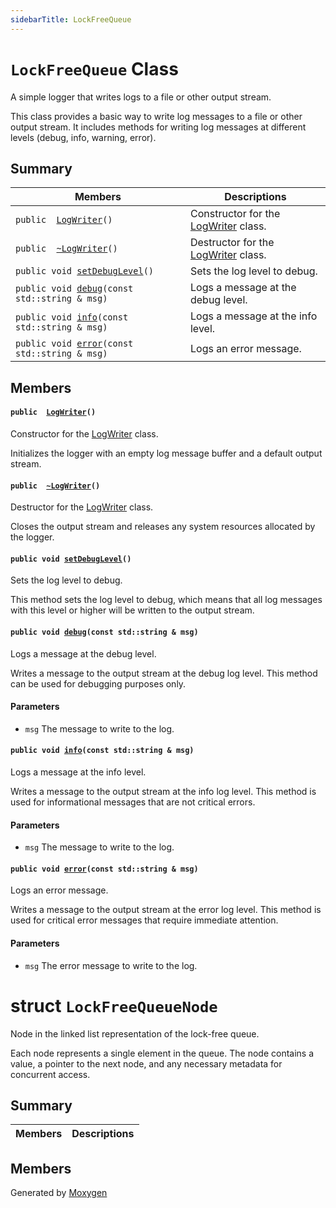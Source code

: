 ```yaml
---
sidebarTitle: LockFreeQueue
---
```



# `LockFreeQueue` Class

A simple logger that writes logs to a file or other output stream.

This class provides a basic way to write log messages to a file or other output stream. It includes methods for writing log messages at different levels (debug, info, warning, error).

## Summary

 Members                        | Descriptions                                
--------------------------------|---------------------------------------------
`public  `[`LogWriter`](#class_log_writer_1ad90e611fc6c71a122d5de40674e6655c)`()` | Constructor for the [LogWriter](#class_log_writer) class.
`public  `[`~LogWriter`](#class_log_writer_1a1cc506a798c0573b3ea87e3401a0e24e)`()` | Destructor for the [LogWriter](#class_log_writer) class.
`public void `[`setDebugLevel`](#class_log_writer_1a3465595031aad871ffaaf4f0024597ba)`()` | Sets the log level to debug.
`public void `[`debug`](#class_log_writer_1a90c25ff83306f942e3086a462d57a220)`(const std::string & msg)` | Logs a message at the debug level.
`public void `[`info`](#class_log_writer_1aae86cfdf931152f92c44d9f277e680b6)`(const std::string & msg)` | Logs a message at the info level.
`public void `[`error`](#class_log_writer_1a2ebfb7f14243f9ce11a74818952779e7)`(const std::string & msg)` | Logs an error message.

## Members

#### `public  `[`LogWriter`](#class_log_writer_1ad90e611fc6c71a122d5de40674e6655c)`()` 

Constructor for the [LogWriter](#class_log_writer) class.

Initializes the logger with an empty log message buffer and a default output stream.

#### `public  `[`~LogWriter`](#class_log_writer_1a1cc506a798c0573b3ea87e3401a0e24e)`()` 

Destructor for the [LogWriter](#class_log_writer) class.

Closes the output stream and releases any system resources allocated by the logger.

#### `public void `[`setDebugLevel`](#class_log_writer_1a3465595031aad871ffaaf4f0024597ba)`()` 

Sets the log level to debug.

This method sets the log level to debug, which means that all log messages with this level or higher will be written to the output stream.

#### `public void `[`debug`](#class_log_writer_1a90c25ff83306f942e3086a462d57a220)`(const std::string & msg)` 

Logs a message at the debug level.

Writes a message to the output stream at the debug log level. This method can be used for debugging purposes only.

#### Parameters
* `msg` The message to write to the log.

#### `public void `[`info`](#class_log_writer_1aae86cfdf931152f92c44d9f277e680b6)`(const std::string & msg)` 

Logs a message at the info level.

Writes a message to the output stream at the info log level. This method is used for informational messages that are not critical errors.

#### Parameters
* `msg` The message to write to the log.

#### `public void `[`error`](#class_log_writer_1a2ebfb7f14243f9ce11a74818952779e7)`(const std::string & msg)` 

Logs an error message.

Writes a message to the output stream at the error log level. This method is used for critical error messages that require immediate attention.

#### Parameters
* `msg` The error message to write to the log.


# struct `LockFreeQueueNode` 

Node in the linked list representation of the lock-free queue.

Each node represents a single element in the queue. The node contains a value, a pointer to the next node, and any necessary metadata for concurrent access.

## Summary

 Members                        | Descriptions                                
--------------------------------|---------------------------------------------

## Members

Generated by [Moxygen](https://sourcey.com/moxygen)
